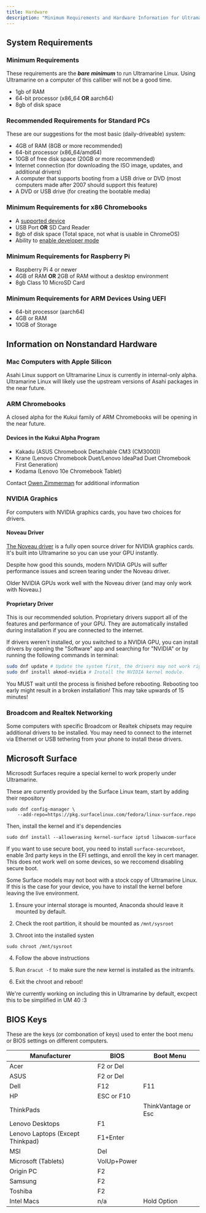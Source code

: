 ```yaml
---
title: Hardware
description: "Minimum Requirements and Hardware Information for Ultramarine Linux"
---
```



## System Requirements

### Minimum Requirements

These requirements are the **_bare minimum_** to run Ultramarine Linux. Using Ultramarine on a computer of this calliber will not be a good time.

- 1gb of RAM
- 64-bit processor (x86_64 **OR** aarch64)
- 8gb of disk space

### Recommended Requirements for Standard PCs

These are our suggestions for the most basic (daily-driveable) system:

- 4GB of RAM (8GB or more recommended)
- 64-bit processor (x86_64/amd64)
- 10GB of free disk space (20GB or more recommended)
- Internet connection (for downloading the ISO image, updates, and additional drivers)
- A computer that supports booting from a USB drive or DVD (most computers made after 2007 should support this feature)
- A DVD or USB drive (for creating the bootable media)

### Minimum Requirements for x86 Chromebooks

- A [supported device](wiki.ultramarine-linux.org/chromebook/supported-devices)
- USB Port **OR** SD Card Reader
- 8gb of disk space (Total space, not what is usable in ChromeOS)
- Ability to [enable developer mode](wiki.ultramarine-linux.org/chromebook/enabling-developer-mode)

### Minimum Requirements for Raspberry Pi

- Raspberry Pi 4 or newer
- 4GB of RAM **OR** 2GB of RAM without a desktop environment
- 8gb Class 10 MicroSD Card

### Minimum Requirements for ARM Devices Using UEFI

- 64-bit processor (aarch64)
- 4GB or RAM
- 10GB of Storage

## Information on Nonstandard Hardware

### Mac Computers with Apple Silicon

Asahi Linux support on Ultramarine Linux is currently in internal-only alpha. Ultramarine Linux will likely use the upstream versions of Asahi packages in the near future.

### ARM Chromebooks

A closed alpha for the Kukui family of ARM Chromebooks will be opening in the near future.

#### Devices in the Kukui Alpha Program

- Kakadu (ASUS Chromebook Detachable CM3 (CM3000))
- Krane (Lenovo Chromebook Duet/Lenovo IdeaPad Duet Chromebook First Generation)
- Kodama (Lenovo 10e Chromebook Tablet)

Contact [Owen Zimmerman](mailto:owen@fyralabs.com) for additional information

### NVIDIA Graphics

For computers with NVIDIA graphics cards, you have two choices for drivers.

#### Noveau Driver

[The Noveau driver](https://nouveau.freedesktop.org/) is a fully open source driver for NVIDIA graphics cards. It's built into Ultramarine so you can use your GPU instantly.

Despite how good this sounds, modern NVIDIA GPUs will suffer performance issues and screen tearing under the Noveau driver.

Older NVIDIA GPUs work well with the Noveau driver (and may only work with Noveau.)

#### Proprietary Driver

This is our recommended solution. Proprietary drivers support all of the features and performance of your GPU. They are automatically installed during installation if you are connected to the internet.

If drivers weren't installed, or you switched to a NVIDIA GPU, you can install drivers by opening the "Software" app and searching for "NVIDIA" or by running the following commands in terminal:

```bash
sudo dnf update # Update the system first, the drivers may not work right if you don't.
sudo dnf install akmod-nvidia # Install the NVIDIA kernel module.
```

<Alert type="warning">
  You MUST wait until the process is finished before rebooting. Rebooting too
  early might result in a broken installation! This may take upwards of 15
  minutes!
</Alert>

### Broadcom and Realtek Networking

Some computers with specific Broadcom or Realtek chipsets may require additional drivers to be installed. You may need to connect to the internet via Ethernet or USB tethering from your phone to install these drivers.

## Microsoft Surface

Microsodt Surfaces require a special kernel to work properly under Ultramarine.

These are currently provided by the Surface Linux team, start by adding their repository
```shell
sudo dnf config-manager \
    --add-repo=https://pkg.surfacelinux.com/fedora/linux-surface.repo
```

Then, install the kernel and it's dependencies
```shell
sudo dnf install --allowerasing kernel-surface iptsd libwacom-surface
```

If you want to use secure boot, you need to install `surface-secureboot`, enable 3rd party keys in the EFI settings, and enroll the key in cert manager. This does not work well on some devices, so we reccomend disabling secure boot.


Some Surface models may not boot with a stock copy of Ultramarine Linux. If this is the case for your device, you have to install the kernel before leaving the live environment.

1. Ensure your internal storage is mounted, Anaconda should leave it mounted by default.

2. Check the root partition, it should be mounted as `/mnt/sysroot`

3. Chroot into the installed systen
```
sudo chroot /mnt/sysroot
```
4. Follow the above instructions

5. Run `dracut -f` to make sure the new kernel is installed as the initramfs.

6. Exit the chroot and reboot!
<Alert type="info">
  We're currently working on including this in Ultramarine by default, excpect this to be simplified in UM 40 :3
</Alert>


## BIOS Keys

These are the keys (or combonation of keys) used to enter the boot menu or BIOS settings on different computers.

| Manufacturer | BIOS | Boot Menu |
|--------------|------|-----------|
| Acer         | F2 or Del  |           |
| ASUS         | F2 or Del   |           |
| Dell         | F12  | F11       |
| HP           | ESC or F10 |     |
| ThinkPads    |      | ThinkVantage or Esc |
| Lenovo Desktops | F1 | |
| Lenovo Laptops (Except Thinkpad) | F1+Enter | |
| MSI | Del | |
| Microsoft (Tablets) | VolUp+Power | |
| Origin PC | F2 | |
| Samsung | F2 | |
| Toshiba |F2 | |
| Intel Macs | n/a | Hold Option |